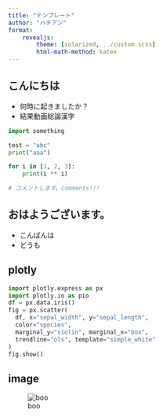 ```yaml
---
title: "テンプレート"
author: "ハチアン"
format:
    revealjs:
        theme: [solarized, ../custom.scss]
        html-math-method: katex
---
```


## こんにちは

- 何時に起きましたか？
- 結果動画総論漢字

```python
import something

test = "abc"
print("aaa")

for i in [1, 2, 3]:
    print(i ** i)

# コメントします。comments!!!
```

## おはようございます。

- こんばんは
- どうも

\begin{gather*}
a_1=b_1+c_1\\
a_2=b_2+c_2-d_2+e_2
\end{gather*}

\begin{align}
a_{11}& =b_{11}&
  a_{12}& =b_{12}\\
a_{21}& =b_{21}&
  a_{22}& =b_{22}+c_{22}
\end{align}

## plotly
```python
import plotly.express as px
import plotly.io as pio
df = px.data.iris()
fig = px.scatter(
  df, x="sepal_width", y="sepal_length", 
  color="species", 
  marginal_y="violin", marginal_x="box", 
  trendline="ols", template="simple_white"
)
fig.show()
```

## image

![boo](img.png)
